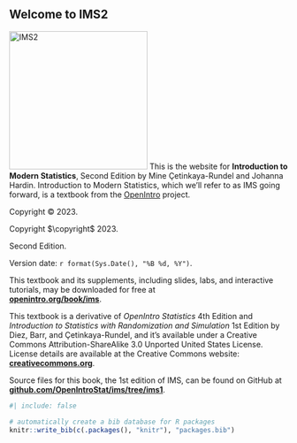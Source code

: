 ::: {.welcome}
::: {.content-visible when-format="html"}
# Welcome to IMS2 {.unnumbered}
:::

\chapter*{}

\vfill

::: {.content-visible when-format="html"}
![IMS2](images/IMS2_front_cover_WIP.png){.cover width="250"}
This is the website for **Introduction to Modern Statistics**, Second Edition by Mine Çetinkaya-Rundel and Johanna Hardin. Introduction to Modern Statistics, which we'll refer to as IMS going forward, is a textbook from the [OpenIntro](https://www.openintro.org/) project.
:::

<!--
The book will always be available for free here. It is also available in PDF (for free or for the amount you choose to contribute) on Leanpub and in black&white paperback for purchase for $20.
<br><br>
<a href="https://leanpub.com/imstat" target="_blank"><img src="images/_icons/file.png" width="30px">&nbsp;<strong>Download PDF</strong></a>
<br>
<a href="https://www.openintro.org/go?id=ims1_bw_pb&referrer=/book/ims/online"><img src="images/_icons/book.png" width="30px">&nbsp;<strong>Purchase paperback</strong></a>
<br><br>
---
<br><br>
-->

::: {.content-visible when-format="html"}
Copyright &#169; 2023.
:::

::: {.content-visible when-format="pdf"}
Copyright $\copyright$ 2023.
:::

Second Edition.

Version date: `r format(Sys.Date(), "%B %d, %Y")`.

This textbook and its supplements, including slides, labs, and interactive tutorials, may be downloaded for free at\
[**openintro.org/book/ims**](http://openintro.org/book/ims).

This textbook is a derivative of *OpenIntro Statistics* 4th Edition and *Introduction to Statistics with Randomization and Simulation* 1st Edition by Diez, Barr, and Çetinkaya-Rundel, and it's available under a Creative Commons Attribution-ShareAlike 3.0 Unported United States License.
License details are available at the Creative Commons website:\
[**creativecommons.org**](https://www.openintro.org/go/?id=creativecommons_org&referrer=ims1_pdf).

Source files for this book, the 1st edition of IMS, can be found on GitHub at\
[**github.com/OpenIntroStat/ims/tree/ims1**](https://github.com/OpenIntroStat/ims/tree/ims1).
:::

```r
#| include: false

# automatically create a bib database for R packages
knitr::write_bib(c(.packages(), "knitr"), "packages.bib")
```
